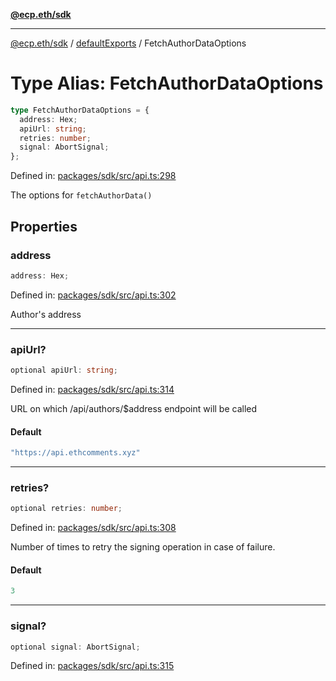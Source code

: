 [**@ecp.eth/sdk**](../../index.mdx)

***

[@ecp.eth/sdk](/sdk-reference/index.mdx) / [defaultExports](/sdk-reference/defaultExports/index.mdx) / FetchAuthorDataOptions

# Type Alias: FetchAuthorDataOptions

```ts
type FetchAuthorDataOptions = {
  address: Hex;
  apiUrl: string;
  retries: number;
  signal: AbortSignal;
};
```

Defined in: [packages/sdk/src/api.ts:298](https://github.com/ecp-eth/comments-monorepo/blob/main/packages/sdk/src/api.ts#L298)

The options for `fetchAuthorData()`

## Properties

### address

```ts
address: Hex;
```

Defined in: [packages/sdk/src/api.ts:302](https://github.com/ecp-eth/comments-monorepo/blob/main/packages/sdk/src/api.ts#L302)

Author's address

***

### apiUrl?

```ts
optional apiUrl: string;
```

Defined in: [packages/sdk/src/api.ts:314](https://github.com/ecp-eth/comments-monorepo/blob/main/packages/sdk/src/api.ts#L314)

URL on which /api/authors/$address endpoint will be called

#### Default

```ts
"https://api.ethcomments.xyz"
```

***

### retries?

```ts
optional retries: number;
```

Defined in: [packages/sdk/src/api.ts:308](https://github.com/ecp-eth/comments-monorepo/blob/main/packages/sdk/src/api.ts#L308)

Number of times to retry the signing operation in case of failure.

#### Default

```ts
3
```

***

### signal?

```ts
optional signal: AbortSignal;
```

Defined in: [packages/sdk/src/api.ts:315](https://github.com/ecp-eth/comments-monorepo/blob/main/packages/sdk/src/api.ts#L315)
